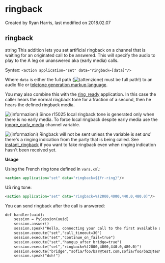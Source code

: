 
# ringback 

 Created by  Ryan Harris, last modified on 2018.02.07

## ringback

string This addition lets you set artificial ringback on a channel that is waiting for an originated call to be answered. This will specify the audio to play to the A leg on unanswered aka (early media) calls.

Syntax: `<action application="set" data="ringback=[data]"/>`

Where `data` is either the full path (![(attenzione)](/images/icons/emoticons/warning.svg) must be full path!) to an audio file or [teletone generation markup language](../FreeSWITCH-Explained/Modules/mod-dptools/mod-dptools:-gentones/TGML_6586573.mdx#lua).

You may also combine this with the [ring\_ready](../FreeSWITCH-Explained/Modules/mod-dptools/6586994.mdx#about) application. In this case the caller hears the normal ringback tone for a fraction of a second, then he hears the defined ringback media.

![(informazioni)](/images/icons/emoticons/information.svg) Since r15025 local ringback tone is generated only when there is no early media. To force local ringback despite early media use the [ignore\_early\_media](../FreeSWITCH-Explained/Dialplan/Variables-Master-List_16352570.mdx#ignore_early_media) channel variable.

![(informazioni)](/images/icons/emoticons/information.svg) Ringback will not be sent unless the variable is set _and_ there's a ringing indication from the party that is being called. See [instant\_ringback](../FreeSWITCH-Explained/Dialplan/Variables-Master-List_16352570.mdx#instant_ringback) if you want to fake ringback even when ringing indication hasn't been received yet.

**Usage**

Using the French ring tone defined in `vars.xml`:

```xml
<action application="set" data="ringback=${fr-ring}"/>
```

US ring tone:

```xml
<action application="set" data="ringback=%(2000,4000,440.0,480.0)"/>
```

You can send ringback after the call is answered:

```xml
def handler(uuid):
    session = PySession(uuid)
    session.answer()
    session.speak("Hello, connecting your call to the first available agent")
    session.execute("set","call_timeout=30")
    session.execute("set","continue_on_fail=true")
    session.execute("set","hangup_after_bridge=true")
    session.execute("set","ringback=%(2000,4000,440.0,480.0)")
    session.execute("bridge","sofia/foo/bar@test.com,sofia/foo/baz@test2.com:5070")
    session.speak("doh!")
```


